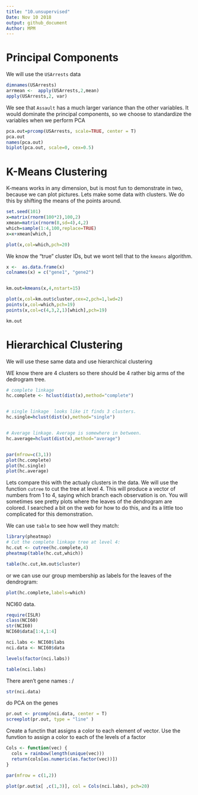 ```yaml
---
title: "10.unsupervised"
Date: Nov 10 2018
output: github_document
Author: MPM
---
```



Principal Components
====================
We will use the `USArrests` data 
```r
dimnames(USArrests)
arrmean <-  apply(USArrests,2,mean)
apply(USArrests,2, var)


```

We see that `Assault` has a much larger variance than the other variables. It would dominate the principal components, so we choose to standardize the variables when we perform PCA

```r
pca.out=prcomp(USArrests, scale=TRUE, center = T)
pca.out
names(pca.out)
biplot(pca.out, scale=0, cex=0.5)
```

K-Means Clustering
==================
K-means works in any dimension, but is most fun to demonstrate in two, because we can plot pictures.
Lets make some data with clusters. We do this by shifting the means of the points around.


```r
set.seed(101)
x=matrix(rnorm(100*2),100,2)
xmean=matrix(rnorm(8,sd=4),4,2)
which=sample(1:4,100,replace=TRUE)
x=x+xmean[which,]


```




```r
plot(x,col=which,pch=20)
```


We know the "true" cluster IDs, but we wont tell that to the `kmeans` algorithm.


```r

x <-  as.data.frame(x) 
colnames(x) = c("gene1", "gene2")


km.out=kmeans(x,4,nstart=15)

plot(x,col=km.out$cluster,cex=2,pch=1,lwd=2)
points(x,col=which,pch=19)
points(x,col=c(4,3,2,1)[which],pch=19)
```




```r
km.out
```

Hierarchical Clustering
=======================
We will use these same data and use hierarchical clustering

WE know there are 4 clusters so there should be 4 rather big arms of the dedrogram tree. 

```r

# complete linkage  
hc.complete <- hclust(dist(x),method="complete")


# single linkage  looks like it finds 3 clusters. 
hc.single=hclust(dist(x),method="single")


# Average linkage. Average is somewhere in between. 
hc.average=hclust(dist(x),method="average")


par(mfrow=c(3,1))
plot(hc.complete)
plot(hc.single)
plot(hc.average)

```
Lets compare this with the actualy clusters in the data. We will use the function `cutree` to cut the tree at level 4.
This will produce a vector of numbers from 1 to 4, saying which branch each observation is on. You will sometimes see pretty plots where the leaves of the dendrogram are colored. I searched a bit on the web for how to do this, and its a little too complicated for this demonstration.

We can use `table` to see how well they match:
```r
library(pheatmap)
# Cut the complete linkage tree at level 4: 
hc.cut <- cutree(hc.complete,4)
pheatmap(table(hc.cut,which))

table(hc.cut,km.out$cluster)
```
or we can use our group membership as labels for the leaves of the dendrogram:
```r
plot(hc.complete,labels=which)
```
 

NCI60 data. 
```r
require(ISLR)
class(NCI60)
str(NCI60)
NCI60$data[1:4,1:4]

nci.labs <- NCI60$labs
nci.data <- NCI60$data

levels(factor(nci.labs))

```


```r

table(nci.labs)
```

There aren't gene names : / 



```r
str(nci.data)
```


do PCA on the genes 


```r
pr.out <- prcomp(nci.data, center = T)
screeplot(pr.out, type = "line" )
```

Create a functin that assigns a color to each element of vector. Use the funvtion to assign a color to each of the levels of a factor 

```r
Cols <- function(vec) {
  cols = rainbow(length(unique(vec)))
  return(cols[as.numeric(as.factor(vec))])
}

par(mfrow = c(1,2))

plot(pr.out$x[ ,c(1,3)], col = Cols(nci.labs), pch=20)
```


